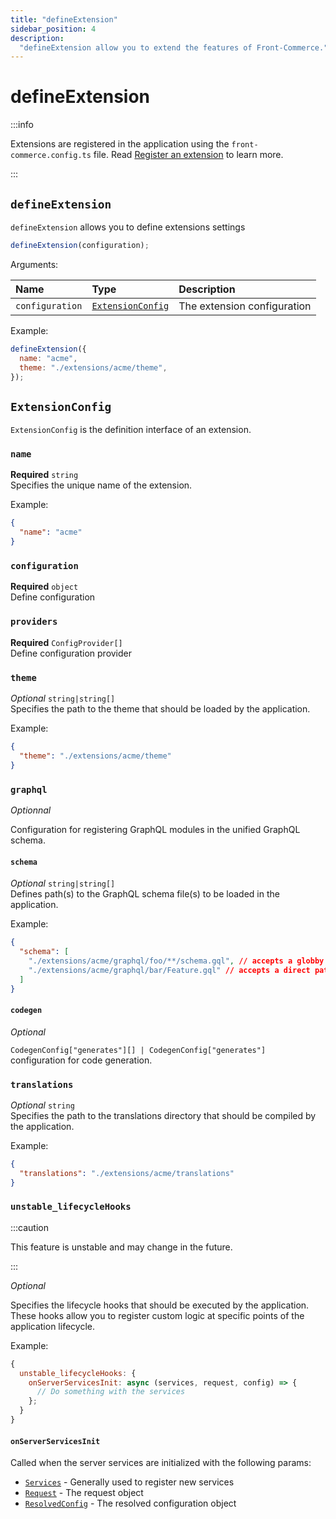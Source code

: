 ```yaml
---
title: "defineExtension"
sidebar_position: 4
description:
  "defineExtension allow you to extend the features of Front-Commerce."
---
```


# defineExtension

:::info

Extensions are registered in the application using the
`front-commerce.config.ts` file. Read
[Register an extension](/docs/3.x/guides/register-an-extension) to learn more.

:::

## `defineExtension`

`defineExtension` allows you to define extensions settings

```js
defineExtension(configuration);
```

Arguments:

| Name            | Type                                  | Description                 |
| :-------------- | :------------------------------------ | :-------------------------- |
| `configuration` | [`ExtensionConfig`](#extensionconfig) | The extension configuration |

Example:

```js
defineExtension({
  name: "acme",
  theme: "./extensions/acme/theme",
});
```

## `ExtensionConfig`

`ExtensionConfig` is the definition interface of an extension.

### `name`

**Required** `string` <br />Specifies the unique name of the extension.

Example:

```json
{
  "name": "acme"
}
```

### `configuration`

**Required** `object` <br />Define configuration

### `providers`

**Required** `ConfigProvider[]` <br />Define configuration provider

### `theme`

_Optional_ `string|string[]` <br />Specifies the path to the theme that should
be loaded by the application.

Example:

```json
{
  "theme": "./extensions/acme/theme"
}
```

### `graphql`

_Optionnal_

Configuration for registering GraphQL modules in the unified GraphQL schema.

#### `schema`

_Optional_ `string|string[]`<br />Defines path(s) to the GraphQL schema file(s)
to be loaded in the application.

Example:

```json
{
  "schema": [
    "./extensions/acme/graphql/foo/**/schema.gql", // accepts a globby pattern
    "./extensions/acme/graphql/bar/Feature.gql" // accepts a direct path
  ]
}
```

#### `codegen`

_Optional_

`CodegenConfig["generates"][] | CodegenConfig["generates"]`<br />configuration
for code generation.

### `translations`

_Optional_ `string` <br />Specifies the path to the translations directory that
should be compiled by the application.

Example:

```json
{
  "translations": "./extensions/acme/translations"
}
```

### `unstable_lifecycleHooks`

:::caution

This feature is unstable and may change in the future.

:::

_Optional_

Specifies the lifecycle hooks that should be executed by the application. These
hooks allow you to register custom logic at specific points of the application
lifecycle.

Example:

```js
{
  unstable_lifecycleHooks: {
    onServerServicesInit: async (services, request, config) => {
      // Do something with the services
    };
  }
}
```

#### `onServerServicesInit`

Called when the server services are initialized with the following params:

- [`Services`](https://gitlab.blackswift.cloud/front-commerce/front-commerce/-/blob/8373880e76c6d58449eeef623927d7e1d3458897/packages/core/services/Services.ts#L5-8) -
  Generally used to register new services
- [`Request`](https://developer.mozilla.org/en-US/docs/Web/API/Request) - The
  request object
- [`ResolvedConfig`](/docs/3.x/guides/configuration) - The resolved
  configuration object

